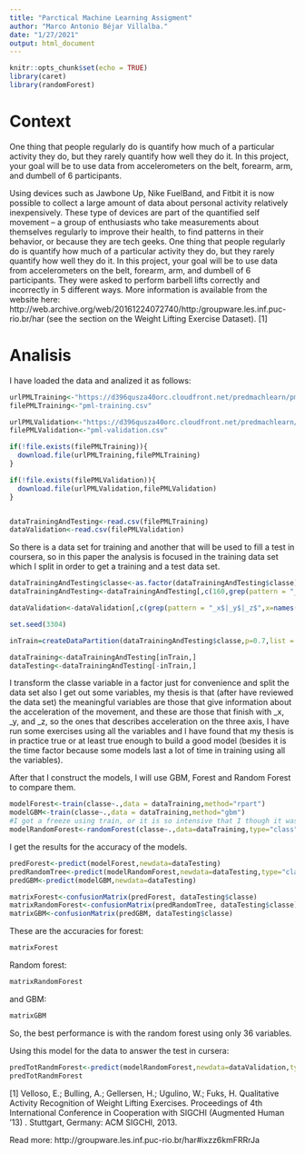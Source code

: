 ```yaml
---
title: "Parctical Machine Learning Assigment"
author: "Marco Antonio Béjar Villalba."
date: "1/27/2021"
output: html_document
---
```


```r
knitr::opts_chunk$set(echo = TRUE)
library(caret)
library(randomForest)
```

# Context

One thing that people regularly do is quantify how  much of a particular activity they do, but they rarely quantify how well they do it. In this project, your goal will be to use data from accelerometers on the belt, forearm, arm, and dumbell of 6 participants.

Using devices such as Jawbone Up, Nike FuelBand, and Fitbit it is now possible to collect a large amount of data about personal activity relatively inexpensively. These type of devices are part of the quantified self movement – a group of enthusiasts who take measurements about themselves regularly to improve their health, to find patterns in their behavior, or because they are tech geeks. One thing that people regularly do is quantify how much of a particular activity they do, but they rarely quantify how well they do it. In this project, your goal will be to use data from accelerometers on the belt, forearm, arm, and dumbell of 6 participants. They were asked to perform barbell lifts correctly and incorrectly in 5 different ways. More information is available from the website here: http://web.archive.org/web/20161224072740/http:/groupware.les.inf.puc-rio.br/har (see the section on the Weight Lifting Exercise Dataset). [1]

# Analisis

I have loaded the data and analized it as follows:

```r
urlPMLTraining<-"https://d396qusza40orc.cloudfront.net/predmachlearn/pml-training.csv"
filePMLTraining<-"pml-training.csv"

urlPMLValidation<-"https://d396qusza40orc.cloudfront.net/predmachlearn/pml-testing.csv"
filePMLValidation<-"pml-validation.csv"

if(!file.exists(filePMLTraining)){
  download.file(urlPMLTraining,filePMLTraining)
}

if(!file.exists(filePMLValidation)){
  download.file(urlPMLValidation,filePMLValidation)
}


dataTrainingAndTesting<-read.csv(filePMLTraining)
dataValidation<-read.csv(filePMLValidation)
```

So there is a data set for training and another that will be used to fill a test in coursera,
so in this paper the analysis is focused in the training data set which I split in order to get 
a training and a test data set.

```r
dataTrainingAndTesting$classe<-as.factor(dataTrainingAndTesting$classe)
dataTrainingAndTesting<-dataTrainingAndTesting[,c(160,grep(pattern = "_x$|_y$|_z$",x=names(dataTrainingAndTesting)))]

dataValidation<-dataValidation[,c(grep(pattern = "_x$|_y$|_z$",x=names(dataValidation)))]

set.seed(3304)

inTrain=createDataPartition(dataTrainingAndTesting$classe,p=0.7,list = FALSE)

dataTraining<-dataTrainingAndTesting[inTrain,]
dataTesting<-dataTrainingAndTesting[-inTrain,]
```

I transform the classe variable in a factor just for convenience and split the data set also I get out some variables, my
thesis is that (after have reviewed the data set) the meaningful variables are those that give information about the acceleration
of the movement, and these are those that finish with _x, _y, and _z, so the ones that describes acceleration on the three 
axis, I have run some exercises using all the variables and I have found that my thesis is in practice true or at least true 
enough to build a good model (besides it is the time factor because some models last a lot of time in training using all the
variables).

After that I construct the models, I will use GBM, Forest and Random Forest to compare them.

```r
modelForest<-train(classe~.,data = dataTraining,method="rpart")
modelGBM<-train(classe~.,data = dataTraining,method="gbm")
#I got a freeze using train, or it is so intensive that I though it was a freez so I used randomForest.
modelRandomForest<-randomForest(classe~.,data=dataTraining,type="class")

```

I get the results for the accuracy of the models.

```r
predForest<-predict(modelForest,newdata=dataTesting)
predRandomTree<-predict(modelRandomForest,newdata=dataTesting,type="class")
predGBM<-predict(modelGBM,newdata=dataTesting)

matrixForest<-confusionMatrix(predForest, dataTesting$classe)
matrixRandomForest<-confusionMatrix(predRandomTree, dataTesting$classe)
matrixGBM<-confusionMatrix(predGBM, dataTesting$classe)
```

These are the accuracies for forest:

```r
matrixForest
```

Random forest:

```r
matrixRandomForest
```

and GBM:

```r
matrixGBM
```

So, the best performance is with the random forest using only 36 variables.

Using this model for the data to answer the test in cursera:

```r
predTotRandmForest<-predict(modelRandomForest,newdata=dataValidation,type="class")
predTotRandmForest
```





[1]
Velloso, E.; Bulling, A.; Gellersen, H.; Ugulino, W.; Fuks, H. Qualitative Activity Recognition of Weight Lifting Exercises. Proceedings of 4th International Conference in Cooperation with SIGCHI (Augmented Human '13) . Stuttgart, Germany: ACM SIGCHI, 2013.

Read more: http://groupware.les.inf.puc-rio.br/har#ixzz6kmFRRrJa

